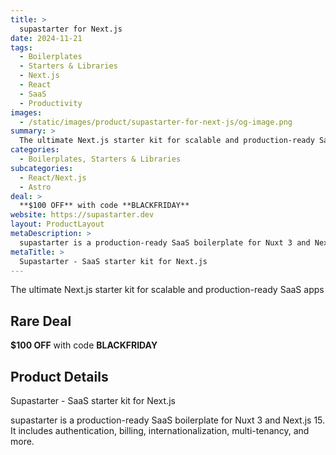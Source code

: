 ```yaml
---
title: >
  supastarter for Next.js
date: 2024-11-21
tags:
  - Boilerplates
  - Starters & Libraries
  - Next.js
  - React
  - SaaS
  - Productivity
images:
  - /static/images/product/supastarter-for-next-js/og-image.png
summary: >
  The ultimate Next.js starter kit for scalable and production-ready SaaS apps
categories:
  - Boilerplates, Starters & Libraries
subcategories:
  - React/Next.js
  - Astro
deal: >
  **$100 OFF** with code **BLACKFRIDAY**
website: https://supastarter.dev
layout: ProductLayout
metaDescription: >
  supastarter is a production-ready SaaS boilerplate for Nuxt 3 and Next.js 15. It includes authentication, billing, internationalization, multi-tenancy, and more.
metaTitle: >
  Supastarter - SaaS starter kit for Next.js
---
```

The ultimate Next.js starter kit for scalable and production-ready SaaS apps

## Rare Deal

**$100 OFF** with code **BLACKFRIDAY**

## Product Details
Supastarter - SaaS starter kit for Next.js

supastarter is a production-ready SaaS boilerplate for Nuxt 3 and Next.js 15. It includes authentication, billing, internationalization, multi-tenancy, and more.
